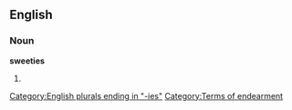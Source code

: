 ==English==

===Noun===
'''sweeties'''

# {{plural of|[[sweetie]]}}

[[Category:English plurals ending in "-ies"]]
[[Category:Terms of endearment]]